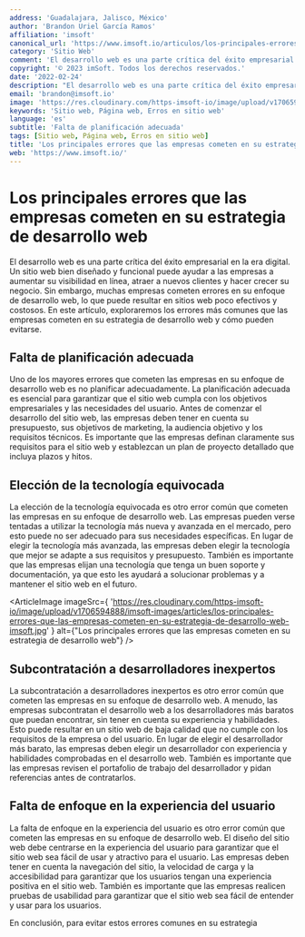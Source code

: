 ```yaml
---
address: 'Guadalajara, Jalisco, México'
author: 'Brandon Uriel García Ramos'
affiliation: 'imsoft'
canonical_url: 'https://www.imsoft.io/articulos/los-principales-errores-que-las-empresas-cometen-en-su-estrategia-de-desarrollo-web'
category: 'Sitio Web'
comment: 'El desarrollo web es una parte crítica del éxito empresarial en la era digital. Un sitio web bien diseñado y funcional puede ayudar a las empresas a aumentar su visibilidad en línea, atraer a nuevos clientes y hacer crecer su negocio. Sin embargo, muchas empresas cometen errores en su enfoque de desarrollo web, lo que puede resultar en sitios web poco efectivos y costosos. En este artículo, exploraremos los errores más comunes que las empresas cometen en su estrategia de desarrollo web y cómo pueden evitarse.'
copyright: '© 2023 imSoft. Todos los derechos reservados.'
date: '2022-02-24'
description: "El desarrollo web es una parte crítica del éxito empresarial en la era digital. Un sitio web bien diseñado y funcional puede ayudar a las empresas a aumentar su visibilidad en línea, atraer a nuevos clientes y hacer crecer su negocio. Sin embargo, muchas empresas cometen errores en su enfoque de desarrollo web, lo que puede resultar en sitios web poco efectivos y costosos. En este artículo, exploraremos los errores más comunes que las empresas cometen en su estrategia de desarrollo web y cómo pueden evitarse."
email: 'brandon@imsoft.io'
image: 'https://res.cloudinary.com/https-imsoft-io/image/upload/v1706594888/imsoft-images/articles/los-principales-errores-que-las-empresas-cometen-en-su-estrategia-de-desarrollo-web-imsoft.jpg'
keywords: 'Sitio web, Página web, Erros en sitio web'
language: 'es'
subtitle: 'Falta de planificación adecuada'
tags: [Sitio web, Página web, Erros en sitio web]
title: 'Los principales errores que las empresas cometen en su estrategia de desarrollo web'
web: 'https://www.imsoft.io/'
---
```


# Los principales errores que las empresas cometen en su estrategia de desarrollo web

El desarrollo web es una parte crítica del éxito empresarial en la era digital. Un sitio web bien diseñado y funcional puede ayudar a las empresas a aumentar su visibilidad en línea, atraer a nuevos clientes y hacer crecer su negocio. Sin embargo, muchas empresas cometen errores en su enfoque de desarrollo web, lo que puede resultar en sitios web poco efectivos y costosos. En este artículo, exploraremos los errores más comunes que las empresas cometen en su estrategia de desarrollo web y cómo pueden evitarse.

## Falta de planificación adecuada

Uno de los mayores errores que cometen las empresas en su enfoque de desarrollo web es no planificar adecuadamente. La planificación adecuada es esencial para garantizar que el sitio web cumpla con los objetivos empresariales y las necesidades del usuario. Antes de comenzar el desarrollo del sitio web, las empresas deben tener en cuenta su presupuesto, sus objetivos de marketing, la audiencia objetivo y los requisitos técnicos. Es importante que las empresas definan claramente sus requisitos para el sitio web y establezcan un plan de proyecto detallado que incluya plazos y hitos.

## Elección de la tecnología equivocada

La elección de la tecnología equivocada es otro error común que cometen las empresas en su enfoque de desarrollo web. Las empresas pueden verse tentadas a utilizar la tecnología más nueva y avanzada en el mercado, pero esto puede no ser adecuado para sus necesidades específicas. En lugar de elegir la tecnología más avanzada, las empresas deben elegir la tecnología que mejor se adapte a sus requisitos y presupuesto. También es importante que las empresas elijan una tecnología que tenga un buen soporte y documentación, ya que esto les ayudará a solucionar problemas y a mantener el sitio web en el futuro.

<ArticleImage
  imageSrc={
    'https://res.cloudinary.com/https-imsoft-io/image/upload/v1706594888/imsoft-images/articles/los-principales-errores-que-las-empresas-cometen-en-su-estrategia-de-desarrollo-web-imsoft.jpg'
  }
  alt={"Los principales errores que las empresas cometen en su estrategia de desarrollo web"}
/>

## Subcontratación a desarrolladores inexpertos

La subcontratación a desarrolladores inexpertos es otro error común que cometen las empresas en su enfoque de desarrollo web. A menudo, las empresas subcontratan el desarrollo web a los desarrolladores más baratos que puedan encontrar, sin tener en cuenta su experiencia y habilidades. Esto puede resultar en un sitio web de baja calidad que no cumple con los requisitos de la empresa o del usuario. En lugar de elegir el desarrollador más barato, las empresas deben elegir un desarrollador con experiencia y habilidades comprobadas en el desarrollo web. También es importante que las empresas revisen el portafolio de trabajo del desarrollador y pidan referencias antes de contratarlos.

## Falta de enfoque en la experiencia del usuario

La falta de enfoque en la experiencia del usuario es otro error común que cometen las empresas en su enfoque de desarrollo web. El diseño del sitio web debe centrarse en la experiencia del usuario para garantizar que el sitio web sea fácil de usar y atractivo para el usuario. Las empresas deben tener en cuenta la navegación del sitio, la velocidad de carga y la accesibilidad para garantizar que los usuarios tengan una experiencia positiva en el sitio web. También es importante que las empresas realicen pruebas de usabilidad para garantizar que el sitio web sea fácil de entender y usar para los usuarios.

En conclusión, para evitar estos errores comunes en su estrategia
